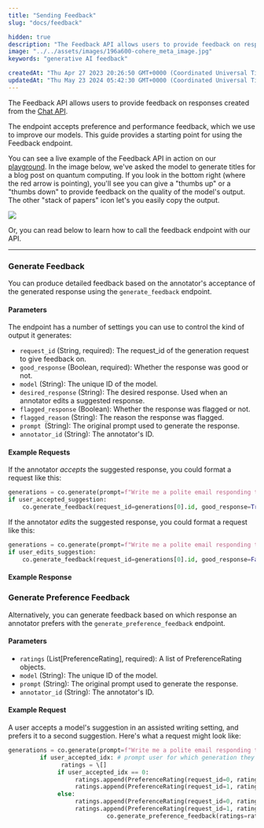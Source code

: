 ```yaml
---
title: "Sending Feedback"
slug: "docs/feedback"

hidden: true 
description: "The Feedback API allows users to provide feedback on responses generated by the Chat API or Generate API to improve models. The endpoint accepts preference and performance feedback, and this guide provides instructions on how to use it."
image: "../../assets/images/196a600-cohere_meta_image.jpg"  
keywords: "generative AI feedback"

createdAt: "Thu Apr 27 2023 20:26:50 GMT+0000 (Coordinated Universal Time)"
updatedAt: "Thu May 23 2024 05:42:30 GMT+0000 (Coordinated Universal Time)"
---
```

The Feedback API allows users to provide feedback on responses created from the [Chat API](/reference/chat).

The endpoint accepts preference and performance feedback, which we use to improve our models.  This guide provides a starting point for using the Feedback endpoint.

You can see a live example of the Feedback API in action on our [playground](https://dashboard.cohere.ai/playground/generate). In the image below, we've asked the model to generate titles for a blog post on quantum computing. If you look in the bottom right (where the red arrow is pointing), you'll see you can give a "thumbs up" or a "thumbs down" to provide feedback on the quality of the model's output. The other "stack of papers" icon let's you easily copy the output. 

<img src='../../assets/images/fe84a21-Screenshot_2023-12-12_at_9.36.29_AM.png' />


Or, you can read below to learn how to call the feedback endpoint with our API.

***

### Generate Feedback

You can produce detailed feedback based on the annotator's acceptance of the generated response using the `generate_feedback` endpoint. 

#### **Parameters**

The endpoint has a number of settings you can use to control the kind of output it generates:

- `request_id` (String, required): The request_id of the generation request to give feedback on.
- `good_response` (Boolean, required): Whether the response was good or not.
- `model` (String): The unique ID of the model.
- `desired_response` (String): The desired response. Used when an annotator edits a suggested response.
- `flagged_response` (Boolean): Whether the response was flagged or not.
- `flagged_reason` (String):  The reason the response was flagged.
- `prompt `(String): The original prompt used to generate the response.
- `annotator_id` (String): The annotator's ID.

#### **Example Requests**

If the annotator _accepts_ the suggested response, you could format a request like this:

```python PYTHON
generations = co.generate(prompt=f"Write me a polite email responding to the one below: {email}. Response:")
if user_accepted_suggestion:
    co.generate_feedback(request_id=generations[0].id, good_response=True)
```

If the annotator _edits_ the suggested response, you could format a request like this:

```python PYTHON
generations = co.generate(prompt=f"Write me a polite email responding to the one below: {email}. Response:")
if user_edits_suggestion:
    co.generate_feedback(request_id=generations[0].id, good_response=False, desired_response=user_edited_suggestion)
```

#### **Example Response**

### Generate Preference Feedback

Alternatively, you can generate feedback based on which response an annotator prefers with the `generate_preference_feedback` endpoint.

#### **Parameters**

- `ratings` (List[PreferenceRating], required): A list of PreferenceRating objects.
- `model` (String):  The unique ID of the model.
- `prompt` (String): The original prompt used to generate the response.
- `annotator_id` (String):  The annotator's ID.

#### **Example Request**

A user accepts a model's suggestion in an assisted writing setting, and prefers it to a second suggestion. Here's what a request might look like:

```python PYTHON
generations = co.generate(prompt=f"Write me a polite email responding to the one below: {email}. Response:", num_generations=2)  
         if user_accepted_idx: # prompt user for which generation they prefer  
               ratings = \[]  
              if user_accepted_idx == 0:  
                   ratings.append(PreferenceRating(request_id=0, rating=1))  
                   ratings.append(PreferenceRating(request_id=1, rating=0))  
              else:  
                   ratings.append(PreferenceRating(request_id=0, rating=0))  
                   ratings.append(PreferenceRating(request_id=1, rating=1))  
 							co.generate_preference_feedback(ratings=ratings)
```
